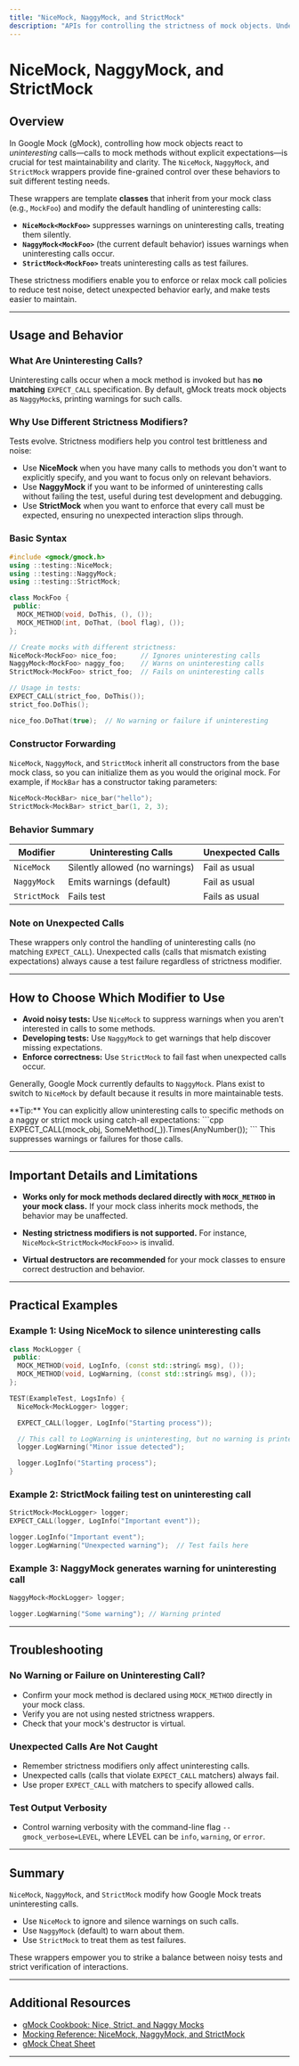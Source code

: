 ```yaml
---
title: "NiceMock, NaggyMock, and StrictMock"
description: "APIs for controlling the strictness of mock objects. Understand when to use NiceMock (silent on unexpected calls), NaggyMock (warn on unexpected calls), and StrictMock (fail on unexpected calls) to manage test brittleness and intent."
---
```


# NiceMock, NaggyMock, and StrictMock

## Overview

In Google Mock (gMock), controlling how mock objects react to *uninteresting* calls—calls to mock methods without explicit expectations—is crucial for test maintainability and clarity. The `NiceMock`, `NaggyMock`, and `StrictMock` wrappers provide fine-grained control over these behaviors to suit different testing needs.

These wrappers are template **classes** that inherit from your mock class (e.g., `MockFoo`) and modify the default handling of uninteresting calls:

- **`NiceMock<MockFoo>`** suppresses warnings on uninteresting calls, treating them silently.
- **`NaggyMock<MockFoo>`** (the current default behavior) issues warnings when uninteresting calls occur.
- **`StrictMock<MockFoo>`** treats uninteresting calls as test failures.

These strictness modifiers enable you to enforce or relax mock call policies to reduce test noise, detect unexpected behavior early, and make tests easier to maintain.

---

## Usage and Behavior

### What Are Uninteresting Calls?
Uninteresting calls occur when a mock method is invoked but has **no matching** `EXPECT_CALL` specification. By default, gMock treats mock objects as `NaggyMock`s, printing warnings for such calls.

### Why Use Different Strictness Modifiers?
Tests evolve. Strictness modifiers help you control test brittleness and noise:

- Use **NiceMock** when you have many calls to methods you don't want to explicitly specify, and you want to focus only on relevant behaviors.
- Use **NaggyMock** if you want to be informed of uninteresting calls without failing the test, useful during test development and debugging.
- Use **StrictMock** when you want to enforce that every call must be expected, ensuring no unexpected interaction slips through.

### Basic Syntax

```cpp
#include <gmock/gmock.h>
using ::testing::NiceMock;
using ::testing::NaggyMock;
using ::testing::StrictMock;

class MockFoo {
 public:
  MOCK_METHOD(void, DoThis, (), ());
  MOCK_METHOD(int, DoThat, (bool flag), ());
};

// Create mocks with different strictness:
NiceMock<MockFoo> nice_foo;      // Ignores uninteresting calls
NaggyMock<MockFoo> naggy_foo;    // Warns on uninteresting calls
StrictMock<MockFoo> strict_foo;  // Fails on uninteresting calls

// Usage in tests:
EXPECT_CALL(strict_foo, DoThis());
strict_foo.DoThis();

nice_foo.DoThat(true);  // No warning or failure if uninteresting
```

### Constructor Forwarding
`NiceMock`, `NaggyMock`, and `StrictMock` inherit all constructors from the base mock class, so you can initialize them as you would the original mock. For example, if `MockBar` has a constructor taking parameters:

```cpp
NiceMock<MockBar> nice_bar("hello");
StrictMock<MockBar> strict_bar(1, 2, 3);
```

### Behavior Summary

| Modifier        | Uninteresting Calls             | Unexpected Calls
|-----------------|--------------------------------|-----------------
| `NiceMock`      | Silently allowed (no warnings) | Fail as usual    
| `NaggyMock`     | Emits warnings (default)        | Fail as usual    
| `StrictMock`    | Fails test                     | Fails as usual   

### Note on Unexpected Calls
These wrappers only control the handling of uninteresting calls (no matching `EXPECT_CALL`). Unexpected calls (calls that mismatch existing expectations) always cause a test failure regardless of strictness modifier.

---

## How to Choose Which Modifier to Use

- **Avoid noisy tests:** Use `NiceMock` to suppress warnings when you aren't interested in calls to some methods.
- **Developing tests:** Use `NaggyMock` to get warnings that help discover missing expectations.
- **Enforce correctness:** Use `StrictMock` to fail fast when unexpected calls occur.

Generally, Google Mock currently defaults to `NaggyMock`. Plans exist to switch to `NiceMock` by default because it results in more maintainable tests.

<Check>
**Tip:** You can explicitly allow uninteresting calls to specific methods on a naggy or strict mock using catch-all expectations:
```cpp
EXPECT_CALL(mock_obj, SomeMethod(_)).Times(AnyNumber());
``` 
This suppresses warnings or failures for those calls.
</Check>

---

## Important Details and Limitations

- **Works only for mock methods declared directly with `MOCK_METHOD` in your mock class.**
If your mock class inherits mock methods, the behavior may be unaffected.

- **Nesting strictness modifiers is not supported.** For instance, `NiceMock<StrictMock<MockFoo>>` is invalid.

- **Virtual destructors are recommended** for your mock classes to ensure correct destruction and behavior.

---

## Practical Examples

### Example 1: Using NiceMock to silence uninteresting calls

```cpp
class MockLogger {
 public:
  MOCK_METHOD(void, LogInfo, (const std::string& msg), ());
  MOCK_METHOD(void, LogWarning, (const std::string& msg), ());
};

TEST(ExampleTest, LogsInfo) {
  NiceMock<MockLogger> logger;

  EXPECT_CALL(logger, LogInfo("Starting process"));

  // This call to LogWarning is uninteresting, but no warning is printed.
  logger.LogWarning("Minor issue detected");

  logger.LogInfo("Starting process");
}
```

### Example 2: StrictMock failing test on uninteresting call

```cpp
StrictMock<MockLogger> logger;
EXPECT_CALL(logger, LogInfo("Important event"));

logger.LogInfo("Important event");
logger.LogWarning("Unexpected warning");  // Test fails here
```

### Example 3: NaggyMock generates warning for uninteresting call

```cpp
NaggyMock<MockLogger> logger;

logger.LogWarning("Some warning"); // Warning printed
```

---

## Troubleshooting

### No Warning or Failure on Uninteresting Call?
- Confirm your mock method is declared using `MOCK_METHOD` directly in your mock class.
- Verify you are not using nested strictness wrappers.
- Check that your mock's destructor is virtual.

### Unexpected Calls Are Not Caught
- Remember strictness modifiers only affect uninteresting calls.
- Unexpected calls (calls that violate `EXPECT_CALL` matchers) always fail.
- Use proper `EXPECT_CALL` with matchers to specify allowed calls.

### Test Output Verbosity
- Control warning verbosity with the command-line flag `--gmock_verbose=LEVEL`, where LEVEL can be `info`, `warning`, or `error`.

---

## Summary
`NiceMock`, `NaggyMock`, and `StrictMock` modify how Google Mock treats uninteresting calls.
- Use `NiceMock` to ignore and silence warnings on such calls.
- Use `NaggyMock` (default) to warn about them.
- Use `StrictMock` to treat them as test failures.

These wrappers empower you to strike a balance between noisy tests and strict verification of interactions.

---

## Additional Resources
- [gMock Cookbook: Nice, Strict, and Naggy Mocks](https://google.github.io/googletest/gmock_cook_book.html#NiceStrictNaggy)
- [Mocking Reference: NiceMock, NaggyMock, and StrictMock](https://google.github.io/googletest/reference/mocking.html#NiceMock)
- [gMock Cheat Sheet](https://google.github.io/googletest/gmock_cheat_sheet.html#Mocking_a_Normal_Class)

---